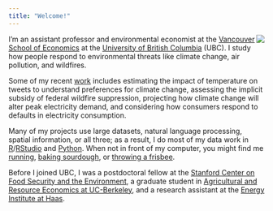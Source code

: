 ```yaml
---
title: "Welcome!"
---
```


<!-- TODO: -->
<!-- - Have text wrap around welcome image. -->
<!-- - Add an option to not render (currently problematic) posts. -->
<!-- - Get freeze to work. Seems to be re-rendering everything... though there is a directory. So maybe it's just computation stuff. -->
<!-- - So many blog posts are outdated. Add warnings to the top of them. -->
<!-- - Also a good reminder of how quickly this knowledge goes stale... what have I learned that's really durable? -->

<img style="float:right;" src="img/pbaylis-avatar2021-small.png">
<!-- [![](img/pbaylis-avatar2021-small.png){float:right}] -->

I'm an assistant professor and environmental economist at the [Vancouver School of Economics](http://economics.ubc.ca/) at the [University of British Columbia](https://www.ubc.ca/) (UBC). I study how people respond to environmental threats like climate change, air pollution, and wildfires.

<!-- and a member of the [Centre for Food, Resource and Environmental Economics](https://cfree.landfood.ubc.ca/) (CFREE) -->

<!-- **[Matt Lowe](https://mattlowe.site/) and I currently hiring a pre-doc RA for 2020 / 2021!** The RA will contribute to a set of field and natural experiment projects in behavioural development and environmental economics. You should apply [here](https://econjobmarket.org/positions/6466), be sure to fill in the separate survey on technical background, and e-mail me if you have any questions. -->

<!-- * Patrick works on questions of **how people are affected by environmental shocks**, such as climate change and natural disasters. He is interested in the human response to these shocks - how they can attenuate or accentuate the problem? He does so using spatial tools and text-based analysis to better understand our responses. His papers on suicide and temperature, electricity and temperature, and his job market paper and related papers on the impact of temperature changes on expressed sentiment are all examples of this approach. 
* His experimental work thinks about the solutions to such problems. How **can we respond better to environmental shocks**? His paper looking at how default bias affects take-up of time-varying pricing and his work examining the why people in Delhi don’t wear masks fall into this category. Privately, the next projects need to focus on interventions that *work* and have a *big effect*. This will require some *piloting*.-->

Some of my recent [work](/research/) includes estimating the impact of temperature on tweets to understand preferences for climate change, assessing the implicit subsidy of federal wildfire suppression, projecting how climate change will alter peak electricity demand, and considering how consumers respond to defaults in electricity consumption. 

Many of my projects use large datasets, natural language processing, spatial information, or all three; as a result, I do most of my data work in [R](https://www.r-project.org)/[RStudio](https://www.rstudio.com) and [Python](https://www.python.org). When not in front of my computer, you might find me [running](http://www.patrickbaylis.com/img/IMG_0613.jpg), [baking sourdough](/blog/2020-04-12-bread-notes/), or [throwing a frisbee](http://www.patrickbaylis.com/img/frisbee-montage.jpg).

Before I joined UBC, I was a postdoctoral fellow at the [Stanford Center on Food Security and the Environment](http://fse.fsi.stanford.edu/), a graduate student in [Agricultural and Resource Economics at UC-Berkeley](http://areweb.berkeley.edu), and a research assistant at the [Energy Institute at Haas](https://ei.haas.berkeley.edu).

<!-- If you'd like to schedule a meeting with me, you can do so [here](https://calendly.com/patrick-baylis/office-hours). -->